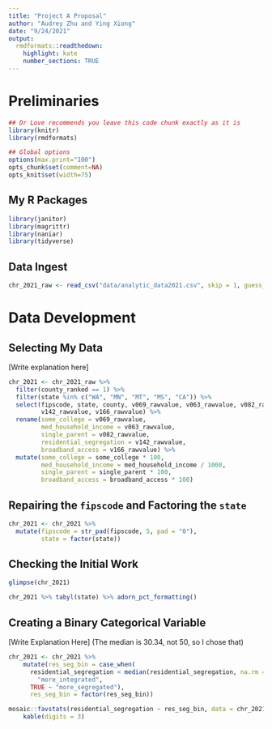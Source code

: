 ```yaml
---
title: "Project A Proposal"
author: "Audrey Zhu and Ying Xiong"
date: "9/24/2021"
output:
  rmdformats::readthedown:
    highlight: kate
    number_sections: TRUE
---
```


# Preliminaries

```r
## Dr Love recommends you leave this code chunk exactly as it is
library(knitr)
library(rmdformats)

## Global options
options(max.print="100")
opts_chunk$set(comment=NA)
opts_knit$set(width=75)
```

## My R Packages

```r
library(janitor)
library(magrittr)
library(naniar)
library(tidyverse)
```

## Data Ingest

```r
chr_2021_raw <- read_csv("data/analytic_data2021.csv", skip = 1, guess_max = 4000)
```

# Data Development

## Selecting My Data

[Write explanation here]

```r
chr_2021 <- chr_2021_raw %>% 
  filter(county_ranked == 1) %>% 
  filter(state %in% c("WA", "MN", "MT", "MS", "CA")) %>% 
  select(fipscode, state, county, v069_rawvalue, v063_rawvalue, v082_rawvalue,
         v142_rawvalue, v166_rawvalue) %>% 
  rename(some_college = v069_rawvalue,
         med_household_income = v063_rawvalue,
         single_parent = v082_rawvalue,
         residential_segregation = v142_rawvalue,
         broadband_access = v166_rawvalue) %>% 
  mutate(some_college = some_college * 100,
         med_household_income = med_household_income / 1000,
         single_parent = single_parent * 100,
         broadband_access = broadband_access * 100)
```

## Repairing the `fipscode` and Factoring the `state`

```r
chr_2021 <- chr_2021 %>% 
  mutate(fipscode = str_pad(fipscode, 5, pad = "0"),
         state = factor(state))
```

## Checking the Initial Work

```r
glimpse(chr_2021)
```

```r
chr_2021 %>% tabyl(state) %>% adorn_pct_formatting()
```

## Creating a Binary Categorical Variable

[Write Explanation Here] (The median is 30.34, not 50, so I chose that)

```r
chr_2021 <- chr_2021 %>%
    mutate(res_seg_bin = case_when(
      residential_segregation < median(residential_segregation, na.rm = TRUE) ~
        "more_integrated",
      TRUE ~ "more_segregated"),
      res_seg_bin = factor(res_seg_bin))

mosaic::favstats(residential_segregation ~ res_seg_bin, data = chr_2021) %>% 
    kable(digits = 3)
```

